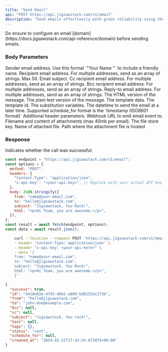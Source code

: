 ```yaml
---
title: "Send Email"
api: "POST https://api.jigsawstack.com/v1/email"
description: "Send emails effortlessly with great reliability using the JigSawstack email API."
---
```


<Info>
  Do ensure to configure an email
  [domain](https://docs.jigsawstack.com/api-reference/domain) before sending
  emails.
</Info>

### Body Parameters

<ParamField body="from" type="string" required>
  Sender email address. 
 Use this format `"Your Name <sender@your-domain.com>"` to  include a friendly name.
</ParamField>

<ParamField body="to" type="string | string[]" required>
  Recipient email address. For multiple addresses, send as an array of strings.
  Max 50.
</ParamField>

<ParamField body="subject" type="string" required>
  Email subject.
</ParamField>

<ParamField body="cc" type="string | string[]">
  Cc recipient email address. For multiple addresses, send as an array of
  strings.
</ParamField>

<ParamField body="bcc" type="string |string[]">
  Bcc recipient email address. For multiple addresses, send as an array of
  strings.
</ParamField>

<ParamField body="reply_to" type="string | string[]">
  Reply-to email address. For multiple addresses, send as an array of strings.
</ParamField>

<ParamField body="html" type="string">
  The HTML version of the message.
</ParamField>

<ParamField body="text" type="string">
  The plain text version of the message.
</ParamField>

<ParamField body="template" type="object">
  The template data.
  <Expandable title="property">
    <ParamField body="id" type="string">
      The template id.
    </ParamField>
    <ParamField body="variables" type="object">
      The substitution variables.
    </ParamField>
  </Expandable>
</ParamField>

<ParamField body="schedule_for" type="string">
  The datetime to send the email at a later time. Supported schedule_for format
  is the `timestamp (ISO8601 format)`
</ParamField>

<ParamField body="headers" type="record<string, string>">
  Additional header parameters.
</ParamField>

<ParamField body="webhook_url" type="string">
  Webhook URL to emit email event to.
</ParamField>

<ParamField body="attachments" type="array">
  Filename and content of attachments (max 40mb per email).
<Expandable title="property">
  <ParamField body="file_store_key" type="string">
  The file store key. 
  </ParamField>
  <ParamField body="filename" type="string">
   Name of attached file.
  </ParamField>
    <ParamField body="url" type="string">
    Path where the attachment file is hosted
  </ParamField>
</Expandable>

</ParamField>

<Snippet file="header.mdx" />

### Response

<ResponseField name="success" type="boolean">
  Indicates whether the call was successful.
</ResponseField>

<RequestExample>

```javascript Node.js
const endpoint = "https://api.jigsawstack.com/v1/email";
const options = {
  method: "POST",
  headers: {
    "Content-Type": "application/json",
    "x-api-key": "<your-api-key>", // Replace with your actual API key.
  },
  body: JSON.stringify({
    from: "name@your-email.com",
    to: "hello@jigsawstack.com",
    subject: "Jigsawstack, You Rock!",
    html: "<p>Hi Team, you are awesome.</p>",
  }),
};
const result = await fetch(endpoint, options);
const data = await result.json();
```

```bash cURL
    curl --location --request POST 'https://api.jigsawstack.com/v1/email' \
    --header 'Content-Type: application/json' \
    --header "x-api-key: <your-api-here>" \
    --data '{
    from: "name@your-email.com",
    to: "hello@jigsawstack.com",
    subject: "Jigsawstack, You Rock!",
    html: "<p>Hi Team, you are awesome.</p>",
    }'
```

</RequestExample>

<ResponseExample>

```json Response
{
  "success": true,
  "id": "d418e82e-4793-4862-a809-bd6252dc273b",
  "from": "hello@jigsawstack.com",
  "to": "john-doe@example.com",
  "bcc": null,
  "cc": null,
  "subject": "Jigsawstack, You rock!",
  "text": null,
  "tags": {},
  "status": "sent",
  "schedule_for": null,
  "created_at": "2024-02-21T17:43:54.072075+00:00"
}
```

</ResponseExample>
